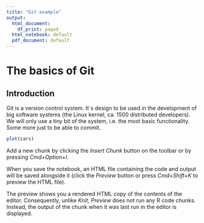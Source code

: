 ```yaml
---
title: "Git example"
output:
  html_document:
    df_print: paged
  html_notebook: default
  pdf_document: default
---
```


# The basics of Git

## Introduction

Git is a version control system. It`s design to be used in the development of big software systems (the Linux kernel, ca. 1500 distributed developers). We will only use a tiny bit of the system, i.e. the most basic functionality. Some more just to be able to commit.


```r
plot(cars)
```

Add a new chunk by clicking the *Insert Chunk* button on the toolbar or by pressing *Cmd+Option+I*.

When you save the notebook, an HTML file containing the code and output will be saved alongside it (click the *Preview* button or press *Cmd+Shift+K* to preview the HTML file). 

The preview shows you a rendered HTML copy of the contents of the editor. Consequently, unlike *Knit*, *Preview* does not run any R code chunks. Instead, the output of the chunk when it was last run in the editor is displayed.


